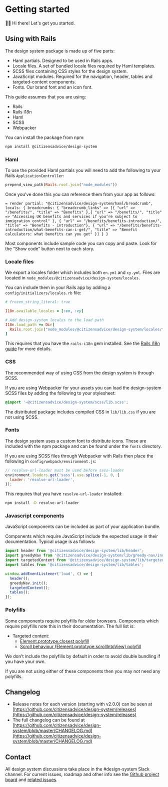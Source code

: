 
<Meta title="Welcome/Getting started" />

# Getting started

👋🏼 Hi there! Let's get you started.

## Using with Rails

The design system package is made up of five parts:

- Haml partials. Designed to be used in Rails apps.
- Locale files. A set of bundled locale files required by Haml templates.
- SCSS files containing CSS styles for the design system.
- JavaScript modules. Required for the navigation, header, tables and targeted-content components.
- Fonts. Our brand font and an icon font.

This guide assumes that you are using:

- Rails
- Rails i18n
- Haml
- SCSS
- Webpacker

You can install the package from npm:

```sh
npm install @citizensadvice/design-system
```

### Haml

To use the provided Haml partials you will need to add the following to your Rails `ApplicationController`:

```ruby
prepend_view_path(Rails.root.join("node_modules"))
```

Once you've done this you can reference them from your app as follows:

```haml
= render partial: "@citizensadvice/design-system/haml/breadcrumb", locals: { breadcrumbs: { "breadcrumb_links" => [{ "url" => "/benefits/", "title" => "Benefits" },{ "url" => "/benefits/", "title" => "Accessing UK benefits and services if you’re subject to immigration control" }, { "url" => "/benefits/benefits-introduction/", "title" => "Benefits - introduction"}, { "url" => "/benefits/benefits-introduction/what-benefits-can-i-get/", "title" => "Benefit calculators: what benefits can you get" }] } }
```

Most components include sample code you can copy and paste. Look for the "Show code" button next to each story.

### Locale files

We export a locales folder which includes both `en.yml` and `cy.yml`. Files are located in `node_modules/@citizensadvice/design-system/locales`.

You can include them in your Rails app by adding a `config/initializers/locales.rb` file:

```ruby
# frozen_string_literal: true

I18n.available_locales = [:en, :cy]

# Add design-system locales to the load path
I18n.load_path += Dir[
  Rails.root.join("node_modules/@citizensadvice/design-system/locales/*.yml"),
]
```

This requires that you have the `rails-i18n` gem installed. See the [Rails i18n guide](https://guides.rubyonrails.org/i18n.html#configure-the-i18n-module) for more details.

### CSS

The recommended way of using CSS from the design system is through SCSS.

If you are using Webpacker for your assets you can load the design-system SCSS files by adding the following to your stylesheet:

```scss
@import '~@citizensadvice/design-system/scss/lib.scss';
```

The distributed package includes compiled CSS in `lib/lib.css` if you are not using SCSS.

### Fonts

The design system uses a custom font to distribute icons. These are included with the npm package and can be found under the `fonts` directory.

If you are using SCSS files through Webpacker with Rails then place the following in `config/webpack/environment.js`:

```js
// resolve-url-loader must be used before sass-loader
environment.loaders.get('sass').use.splice(-1, 0, {
  loader: 'resolve-url-loader',
});
```

This requires that you have `resolve-url-loader` installed:

```sh
npm install -D resolve-url-loader
```

### Javascript components

JavaScript components can be included as part of your application bundle.

Components which require JavaScript include the expected usage in their documentation. Typical usage is as follows:

```js
import header from '@citizensadvice/design-system/lib/header';
import greedyNav from '@citizensadvice/design-system/lib/greedy-nav/index';
import targetedContent from '@citizensadvice/design-system/lib/targeted-content';
import tables from '@citizensadvice/design-system/lib/tables';

window.addEventListener('load', () => {
  header();
  greedyNav.init();
  targetedContent();
  tables();
});
```

### Polyfills

Some components require polyfills for older browsers. Components which require polyfills note this in their documentation. The full list is:

- Targeted content:
  - [Element.prototype.closest polyfill](https://www.npmjs.com/package/element-closest)
  - [Scroll behaviour (Element.prototype.scrollIntoView) polyfill](https://github.com/wessberg/scroll-behavior-polyfill)

We don't include the polyfills by default in order to avoid double bundling if you have your own.

If you are not using either of these components then you may not need any polyfills.

## Changelog

- Release notes for each version (starting with v2.0.0) can be seen at [https://github.com/citizensadvice/design-system/releases](https://github.com/citizensadvice/design-system/releases)
- The full changelog can be found at [https://github.com/citizensadvice/design-system/blob/master/CHANGELOG.md](https://github.com/citizensadvice/design-system/blob/master/CHANGELOG.md)

## Contact

All design system discussions take place in the #design-system Slack channel. For current issues, roadmap and other info see the [Github project board](https://github.com/citizensadvice/design-system-testing/projects/1) and [related issues](https://github.com/citizensadvice/design-system-testing/issues).
